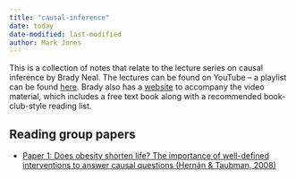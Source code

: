 ```yaml
---
title: "causal-inference"
date: today
date-modified: last-modified
author: Mark Jones
---
```


This is a collection of notes that relate to the lecture series on causal inference by Brady Neal.
The lectures can be found on YouTube -- a playlist can be found [here](https://www.youtube.com/playlist?list=PLoazKTcS0Rzb6bb9L508cyJ1z-U9iWkA0){target="_blank"}.
Brady also has a [website](https://www.bradyneal.com/causal-inference-course){target="_blank"} to accompany the video material, which includes a free text book along with a recommended book-club-style reading list. 

## Reading group papers


+ [Paper 1: Does obesity shorten life? The importance of well-defined interventions to answer causal questions (Hernán & Taubman, 2008)](reading-group-paper-01.qmd)
